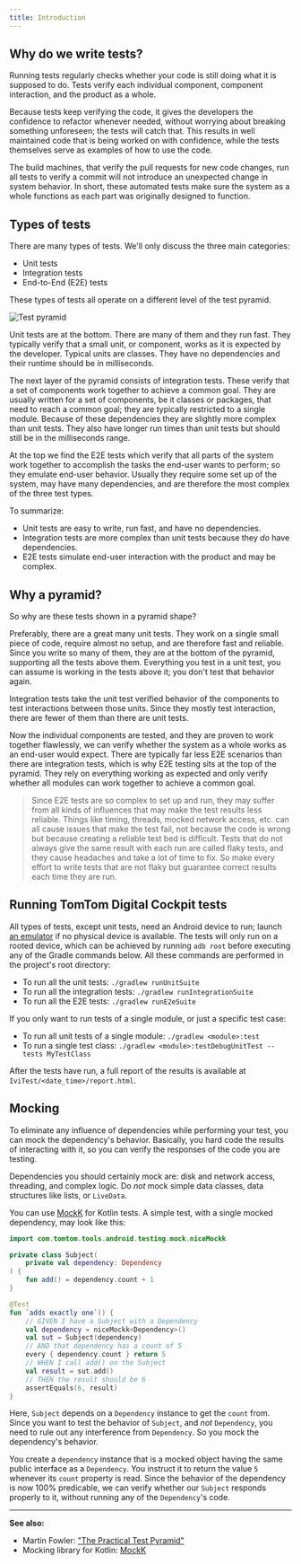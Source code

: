 ```yaml
---
title: Introduction
---
```


## Why do we write tests?

Running tests regularly checks whether your code is still doing what it is supposed to do. Tests
verify each individual component, component interaction, and the product as a whole.

Because tests keep verifying the code, it gives the developers the confidence to refactor whenever
needed, without worrying about breaking something unforeseen; the tests will catch that. This
results in well maintained code that is being worked on with confidence, while the tests themselves
serve as examples of how to use the code.

The build machines, that verify the pull requests for new code changes, run all tests to verify a
commit will not introduce an unexpected change in system behavior. In short, these automated tests
make sure the system as a whole functions as each part was originally designed to function.

## Types of tests

There are many types of tests. We'll only discuss the three main categories:

- Unit tests
- Integration tests
- End-to-End (E2E) tests

These types of tests all operate on a different level of the test pyramid.

![Test pyramid](images/test-pyramid.svg)

Unit tests are at the bottom. There are many of them and they run fast. They typically verify that a
small unit, or component, works as it is expected by the developer. Typical units are classes. They
have no dependencies and their runtime should be in milliseconds.

The next layer of the pyramid consists of integration tests. These verify that a set of components
work together to achieve a common goal. They are usually written for a set of components, be it
classes or packages, that need to reach a common goal; they are typically restricted to a single
module. Because of these dependencies they are slightly more complex than unit tests. They also have
longer run times than unit tests but should still be in the milliseconds range.

At the top we find the E2E tests which verify that all parts of the system work together to
accomplish the tasks the end-user wants to perform; so they emulate end-user behavior. Usually they
require some set up of the system, may have many dependencies, and are therefore the most complex of
the three test types.

To summarize:

- Unit tests are easy to write, run fast, and have no dependencies.
- Integration tests are more complex than unit tests because they _do_ have dependencies.
- E2E tests simulate end-user interaction with the product and may be complex.

## Why a pyramid?

So why are these tests shown in a pyramid shape?

Preferably, there are a great many unit tests. They work on a single small piece of code, require
almost no setup, and are therefore fast and reliable. Since you write so many of them, they are at
the bottom of the pyramid, supporting all the tests above them. Everything you test in a unit test,
you can assume is working in the tests above it; you don't test that behavior again.

Integration tests take the unit test verified behavior of the components to test interactions
between those units. Since they mostly test interaction, there are fewer of them than there are unit
tests.

Now the individual components are tested, and they are proven to work together flawlessly, we can
verify whether the system as a whole works as an end-user would expect. There are typically far less
E2E scenarios than there are integration tests, which is why E2E testing sits at the top of the
pyramid. They rely on everything working as expected and only verify whether all modules can work
together to achieve a common goal.

<Blockquote>
    Since E2E tests are so complex to set up and run, they may suffer from all kinds of influences
    that may make the test results less reliable. Things like timing, threads, mocked network
    access, etc. can all cause issues that make the test fail, not because the code is wrong but
    because creating a reliable test bed is difficult. Tests that do not always give the same result
    with each run are called flaky tests, and they cause headaches and take a lot of time to fix. So
    make every effort to write tests that are not flaky but guarantee correct results each time they
    are run.
</Blockquote>

## Running TomTom Digital Cockpit tests

All types of tests, except unit tests, need an Android device to run;
launch [an emulator](/tomtom-digital-cockpit/getting-started/the-tomtom-digital-cockpit-emulator) if no
physical device is available. The tests will only run on a rooted device, which can be achieved by
running `adb root` before executing any of the Gradle commands below. All these commands are
performed in the project's root directory:

- To run all the unit tests: `./gradlew runUnitSuite`
- To run all the integration tests: `./gradlew runIntegrationSuite`
- To run all the E2E tests: `./gradlew runE2eSuite`

If you only want to run tests of a single module, or just a specific test case:

- To run all unit tests of a single module: `./gradlew <module>:test`
- To run a single test class: `./gradlew <module>:testDebugUnitTest --tests MyTestClass`

After the tests have run, a full report of the results is available at `IviTest/<date_time>/report.html`.

## Mocking

To eliminate any influence of dependencies while performing your test, you can mock the dependency's
behavior. Basically, you hard code the results of interacting with it, so you can verify the
responses of the code you are testing.

Dependencies you should certainly mock are: disk and network access, threading, and complex logic.
Do _not_ mock simple data classes, data structures like lists, or `LiveData`.

You can use [MockK](https://mockk.io) for Kotlin tests. A simple test, with a single mocked
dependency, may look like this:

```kotlin
import com.tomtom.tools.android.testing.mock.niceMockk

private class Subject(
    private val dependency: Dependency
) {
    fun add() = dependency.count + 1
}

@Test
fun `adds exactly one`() {
    // GIVEN I have a Subject with a Dependency
    val dependency = niceMockk<Dependency>()
    val sut = Subject(dependency)
    // AND that dependency has a count of 5
    every { dependency.count } return 5
    // WHEN I call add() on the Subject
    val result = sut.add()
    // THEN the result should be 6
    assertEquals(6, result)
}
```

Here, `Subject` depends on a `Dependency` instance to get the `count` from. Since you want to test
the behavior of `Subject`, and _not_ `Dependency`, you need to rule out any interference from
`Dependency`. So you mock the dependency's behavior.

You create a `dependency` instance that is a mocked object having the same public interface as a
`Dependency`. You instruct it to return the value `5` whenever its `count` property is read. Since
the behavior of the dependency is now 100% predicable, we can verify whether our `Subject` responds
properly to it, without running any of the `Dependency`'s code.

---

__See also:__

- Martin Fowler:
  ["The Practical Test Pyramid"](https://martinfowler.com/articles/practical-test-pyramid.html)
- Mocking library for Kotlin: [MockK](https://mockk.io)
